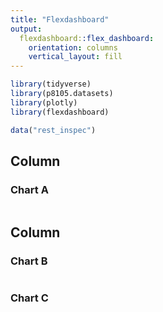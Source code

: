 ```yaml
---
title: "Flexdashboard"
output: 
  flexdashboard::flex_dashboard:
    orientation: columns
    vertical_layout: fill
---
```


```r
library(tidyverse)
library(p8105.datasets)
library(plotly)
library(flexdashboard)
```

```r
data("rest_inspec")
```


Column {data-width=650}
-----------------------------------------------------------------------

### Chart A

```r

```

Column {data-width=350}
-----------------------------------------------------------------------

### Chart B

```r

```

### Chart C

```r

```